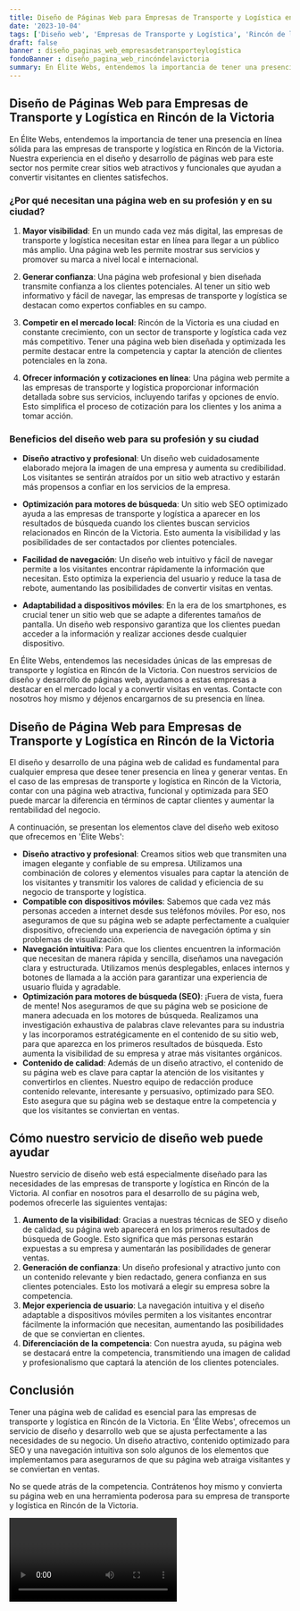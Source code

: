 ```yaml
---
title: Diseño de Páginas Web para Empresas de Transporte y Logística en Rincón de la Victoria
date: '2023-10-04'
tags: ['Diseño web', 'Empresas de Transporte y Logística', 'Rincón de la Victoria']
draft: false
banner : diseño_paginas_web_empresasdetransporteylogística
fondoBanner : diseño_pagina_web_rincóndelavictoria
summary: En Élite Webs, entendemos la importancia de tener una presencia en línea sólida para las empresas de transporte y logística en Rincón de la Victoria. Nuestra experiencia en el diseño y desarrollo de páginas web para este sector nos permite crear sitios web atractivos y funcionales que ayudan a convertir visitantes en clientes satisfechos.
---
```


## Diseño de Páginas Web para Empresas de Transporte y Logística en Rincón de la Victoria

En Élite Webs, entendemos la importancia de tener una presencia en línea sólida para las empresas de transporte y logística en Rincón de la Victoria. Nuestra experiencia en el diseño y desarrollo de páginas web para este sector nos permite crear sitios web atractivos y funcionales que ayudan a convertir visitantes en clientes satisfechos.

### ¿Por qué necesitan una página web en su profesión y en su ciudad?

1. **Mayor visibilidad**: En un mundo cada vez más digital, las empresas de transporte y logística necesitan estar en línea para llegar a un público más amplio. Una página web les permite mostrar sus servicios y promover su marca a nivel local e internacional.

2. **Generar confianza**: Una página web profesional y bien diseñada transmite confianza a los clientes potenciales. Al tener un sitio web informativo y fácil de navegar, las empresas de transporte y logística se destacan como expertos confiables en su campo.

3. **Competir en el mercado local**: Rincón de la Victoria es una ciudad en constante crecimiento, con un sector de transporte y logística cada vez más competitivo. Tener una página web bien diseñada y optimizada les permite destacar entre la competencia y captar la atención de clientes potenciales en la zona.

4. **Ofrecer información y cotizaciones en línea**: Una página web permite a las empresas de transporte y logística proporcionar información detallada sobre sus servicios, incluyendo tarifas y opciones de envío. Esto simplifica el proceso de cotización para los clientes y los anima a tomar acción.

### Beneficios del diseño web para su profesión y su ciudad

- **Diseño atractivo y profesional**: Un diseño web cuidadosamente elaborado mejora la imagen de una empresa y aumenta su credibilidad. Los visitantes se sentirán atraídos por un sitio web atractivo y estarán más propensos a confiar en los servicios de la empresa.

- **Optimización para motores de búsqueda**: Un sitio web SEO optimizado ayuda a las empresas de transporte y logística a aparecer en los resultados de búsqueda cuando los clientes buscan servicios relacionados en Rincón de la Victoria. Esto aumenta la visibilidad y las posibilidades de ser contactados por clientes potenciales.

- **Facilidad de navegación**: Un diseño web intuitivo y fácil de navegar permite a los visitantes encontrar rápidamente la información que necesitan. Esto optimiza la experiencia del usuario y reduce la tasa de rebote, aumentando las posibilidades de convertir visitas en ventas.

- **Adaptabilidad a dispositivos móviles**: En la era de los smartphones, es crucial tener un sitio web que se adapte a diferentes tamaños de pantalla. Un diseño web responsivo garantiza que los clientes puedan acceder a la información y realizar acciones desde cualquier dispositivo.

En Élite Webs, entendemos las necesidades únicas de las empresas de transporte y logística en Rincón de la Victoria. Con nuestros servicios de diseño y desarrollo de páginas web, ayudamos a estas empresas a destacar en el mercado local y a convertir visitas en ventas. Contacte con nosotros hoy mismo y déjenos encargarnos de su presencia en línea.

<GifSeo />

<Cta />

## Diseño de Página Web para Empresas de Transporte y Logística en Rincón de la Victoria

El diseño y desarrollo de una página web de calidad es fundamental para cualquier empresa que desee tener presencia en línea y generar ventas. En el caso de las empresas de transporte y logística en Rincón de la Victoria, contar con una página web atractiva, funcional y optimizada para SEO puede marcar la diferencia en términos de captar clientes y aumentar la rentabilidad del negocio.

A continuación, se presentan los elementos clave del diseño web exitoso que ofrecemos en 'Élite Webs':
- **Diseño atractivo y profesional**: Creamos sitios web que transmiten una imagen elegante y confiable de su empresa. Utilizamos una combinación de colores y elementos visuales para captar la atención de los visitantes y transmitir los valores de calidad y eficiencia de su negocio de transporte y logística.
- **Compatible con dispositivos móviles**: Sabemos que cada vez más personas acceden a internet desde sus teléfonos móviles. Por eso, nos aseguramos de que su página web se adapte perfectamente a cualquier dispositivo, ofreciendo una experiencia de navegación óptima y sin problemas de visualización.
- **Navegación intuitiva**: Para que los clientes encuentren la información que necesitan de manera rápida y sencilla, diseñamos una navegación clara y estructurada. Utilizamos menús desplegables, enlaces internos y botones de llamada a la acción para garantizar una experiencia de usuario fluida y agradable.
- **Optimización para motores de búsqueda (SEO)**: ¡Fuera de vista, fuera de mente! Nos aseguramos de que su página web se posicione de manera adecuada en los motores de búsqueda. Realizamos una investigación exhaustiva de palabras clave relevantes para su industria y las incorporamos estratégicamente en el contenido de su sitio web, para que aparezca en los primeros resultados de búsqueda. Esto aumenta la visibilidad de su empresa y atrae más visitantes orgánicos.
- **Contenido de calidad**: Además de un diseño atractivo, el contenido de su página web es clave para captar la atención de los visitantes y convertirlos en clientes. Nuestro equipo de redacción produce contenido relevante, interesante y persuasivo, optimizado para SEO. Esto asegura que su página web se destaque entre la competencia y que los visitantes se conviertan en ventas.

## Cómo nuestro servicio de diseño web puede ayudar

Nuestro servicio de diseño web está especialmente diseñado para las necesidades de las empresas de transporte y logística en Rincón de la Victoria. Al confiar en nosotros para el desarrollo de su página web, podemos ofrecerle las siguientes ventajas:

1. **Aumento de la visibilidad**: Gracias a nuestras técnicas de SEO y diseño de calidad, su página web aparecerá en los primeros resultados de búsqueda de Google. Esto significa que más personas estarán expuestas a su empresa y aumentarán las posibilidades de generar ventas.
2. **Generación de confianza**: Un diseño profesional y atractivo junto con un contenido relevante y bien redactado, genera confianza en sus clientes potenciales. Esto los motivará a elegir su empresa sobre la competencia.
3. **Mejor experiencia de usuario**: La navegación intuitiva y el diseño adaptable a dispositivos móviles permiten a los visitantes encontrar fácilmente la información que necesitan, aumentando las posibilidades de que se conviertan en clientes.
4. **Diferenciación de la competencia**: Con nuestra ayuda, su página web se destacará entre la competencia, transmitiendo una imagen de calidad y profesionalismo que captará la atención de los clientes potenciales.

## Conclusión

Tener una página web de calidad es esencial para las empresas de transporte y logística en Rincón de la Victoria. En 'Élite Webs', ofrecemos un servicio de diseño y desarrollo web que se ajusta perfectamente a las necesidades de su negocio. Un diseño atractivo, contenido optimizado para SEO y una navegación intuitiva son solo algunos de los elementos que implementamos para asegurarnos de que su página web atraiga visitantes y se conviertan en ventas.

No se quede atrás de la competencia. Contrátenos hoy mismo y convierta su página web en una herramienta poderosa para su empresa de transporte y logística en Rincón de la Victoria.

<Video />

<CtaBot job='Empresas de Transporte y Logística' city='Rincón de la Victoria'/>

<Gmaps query='Rincón de la Victoria+españa+maps' />